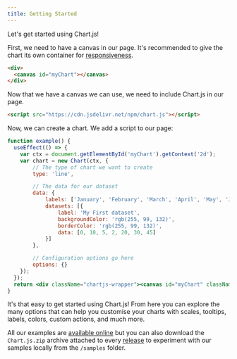 ```yaml
---
title: Getting Started
---
```


Let's get started using Chart.js!

First, we need to have a canvas in our page. It's recommended to give the chart its own container for [responsiveness](../general/responsive.md).

```html
<div>
  <canvas id="myChart"></canvas>
</div>
```

Now that we have a canvas we can use, we need to include Chart.js in our page.

```html
<script src="https://cdn.jsdelivr.net/npm/chart.js"></script>
```

Now, we can create a chart. We add a script to our page:


```jsx live
function example() {
  useEffect(() => {
	var ctx = document.getElementById('myChart').getContext('2d');
	var chart = new Chart(ctx, {
		// The type of chart we want to create
		type: 'line',

		// The data for our dataset
		data: {
			labels: ['January', 'February', 'March', 'April', 'May', 'June', 'July'],
			datasets: [{
				label: 'My First dataset',
				backgroundColor: 'rgb(255, 99, 132)',
				borderColor: 'rgb(255, 99, 132)',
				data: [0, 10, 5, 2, 20, 30, 45]
			}]
		},

		// Configuration options go here
		options: {}
	});
  });
  return <div className="chartjs-wrapper"><canvas id="myChart" className="chartjs"></canvas></div>;
}
```

It's that easy to get started using Chart.js! From here you can explore the many options that can help you customise your charts with scales, tooltips, labels, colors, custom actions, and much more.

All our examples are [available online](https://www.chartjs.org/samples/latest/) but you can also download the `Chart.js.zip` archive attached to every [release](https://github.com/chartjs/Chart.js/releases) to experiment with our samples locally from the `/samples` folder.
